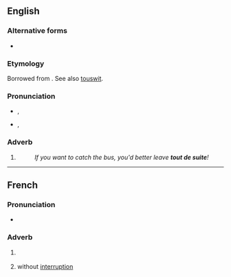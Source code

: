 ==English==

===Alternative forms===
* {{l|en|toot sweet}} {{qualifier|anglicised form}}

===Etymology===
Borrowed from {{bor|en|fr|tout de suite}}. See also [[touswit]].
{{wiki|Toot Sweets}}

===Pronunciation===
* {{a|GA}} {{enPR|to͞ot'swētʹ}}, {{IPA|/ˌtuːt ˈswiːt/|lang=en}}
* {{a|RP}} {{enPR|to͞o'dəsweetʹ}}, {{IPA|/ˌtuː də ˈswiːt/|lang=en}}

===Adverb===
{{en-adv|-|head=tout de suite}}

# {{lb|en|colloquial}} {{l|en|[[immediately|Immediately]], [[right away]].}}
#: ''If you want to catch the bus, you'd better leave '''tout de suite'''!''

----

==French==

===Pronunciation===
* {{fr-IPA||toutsuite}}

===Adverb===
{{fr-adv}}

# {{lb|fr|idiomatic}} {{l|en|[[immediately]], [[right away]]}}
# {{lb|fr|obsolete}} without [[interruption]]